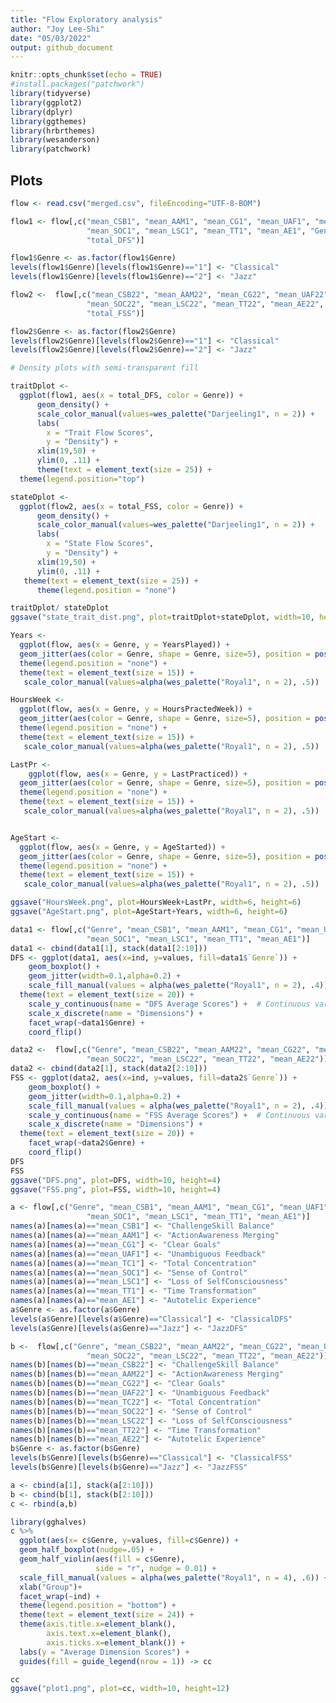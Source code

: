 ```yaml
---
title: "Flow Exploratory analysis"
author: "Joy Lee-Shi"
date: "05/03/2022"
output: github_document
---
```


```r
knitr::opts_chunk$set(echo = TRUE)
#install.packages("patchwork")
library(tidyverse)
library(ggplot2)
library(dplyr)
library(ggthemes)
library(hrbrthemes)
library(wesanderson)
library(patchwork)
```


## Plots

```r
flow <- read.csv("merged.csv", fileEncoding="UTF-8-BOM")

flow1 <- flow[,c("mean_CSB1", "mean_AAM1", "mean_CG1", "mean_UAF1", "mean_TC1", 
                 "mean_SOC1", "mean_LSC1", "mean_TT1", "mean_AE1", "Genre",
                 "total_DFS")]

flow1$Genre <- as.factor(flow1$Genre)
levels(flow1$Genre)[levels(flow1$Genre)=="1"] <- "Classical"
levels(flow1$Genre)[levels(flow1$Genre)=="2"] <- "Jazz"

flow2 <-  flow[,c("mean_CSB22", "mean_AAM22", "mean_CG22", "mean_UAF22", "mean_TC22", 
                 "mean_SOC22", "mean_LSC22", "mean_TT22", "mean_AE22", "Genre",
                 "total_FSS")]

flow2$Genre <- as.factor(flow2$Genre)
levels(flow2$Genre)[levels(flow2$Genre)=="1"] <- "Classical"
levels(flow2$Genre)[levels(flow2$Genre)=="2"] <- "Jazz"
```

```r
# Density plots with semi-transparent fill

traitDplot <- 
  ggplot(flow1, aes(x = total_DFS, color = Genre)) +
      geom_density() +
      scale_color_manual(values=wes_palette("Darjeeling1", n = 2)) +
      labs(
        x = "Trait Flow Scores",
        y = "Density") +
      xlim(19,50) +
      ylim(0, .11) +
      theme(text = element_text(size = 25)) +
  theme(legend.position="top")

stateDplot <- 
  ggplot(flow2, aes(x = total_FSS, color = Genre)) +
      geom_density() +
      scale_color_manual(values=wes_palette("Darjeeling1", n = 2)) +
      labs(
        x = "State Flow Scores",
        y = "Density") +
      xlim(19,50) +
      ylim(0, .11) +
   theme(text = element_text(size = 25)) +
      theme(legend.position = "none")

traitDplot/ stateDplot
ggsave("state_trait_dist.png", plot=traitDplot+stateDplot, width=10, height=6)

Years <-
  ggplot(flow, aes(x = Genre, y = YearsPlayed)) +
  geom_jitter(aes(color = Genre, shape = Genre, size=5), position = position_jitter(0.1)) +
  theme(legend.position = "none") +
  theme(text = element_text(size = 15)) +
   scale_color_manual(values=alpha(wes_palette("Royal1", n = 2), .5))

HoursWeek <-
  ggplot(flow, aes(x = Genre, y = HoursPractedWeek)) +
  geom_jitter(aes(color = Genre, shape = Genre, size=5), position = position_jitter(0.1)) +
  theme(legend.position = "none") +
  theme(text = element_text(size = 15)) +
   scale_color_manual(values=alpha(wes_palette("Royal1", n = 2), .5))

LastPr <-
    ggplot(flow, aes(x = Genre, y = LastPracticed)) +
  geom_jitter(aes(color = Genre, shape = Genre, size=5), position = position_jitter(0.1)) +
  theme(legend.position = "none") +
  theme(text = element_text(size = 15)) +
   scale_color_manual(values=alpha(wes_palette("Royal1", n = 2), .5))


AgeStart <-
  ggplot(flow, aes(x = Genre, y = AgeStarted)) +
  geom_jitter(aes(color = Genre, shape = Genre, size=5), position = position_jitter(0.1)) +
  theme(legend.position = "none") +
  theme(text = element_text(size = 15)) +
   scale_color_manual(values=alpha(wes_palette("Royal1", n = 2), .5))

ggsave("HoursWeek.png", plot=HoursWeek+LastPr, width=6, height=6)
ggsave("AgeStart.png", plot=AgeStart+Years, width=6, height=6)
```


```r
data1 <- flow[,c("Genre", "mean_CSB1", "mean_AAM1", "mean_CG1", "mean_UAF1", "mean_TC1", 
                 "mean_SOC1", "mean_LSC1", "mean_TT1", "mean_AE1")]
data1 <- cbind(data1[1], stack(data1[2:10]))
DFS <- ggplot(data1, aes(x=ind, y=values, fill=data1$`Genre`)) + 
    geom_boxplot() +
    geom_jitter(width=0.1,alpha=0.2) +
    scale_fill_manual(values = alpha(wes_palette("Royal1", n = 2), .4)) +
  theme(text = element_text(size = 20)) +
    scale_y_continuous(name = "DFS Average Scores") +  # Continuous variable label
    scale_x_discrete(name = "Dimensions") +
    facet_wrap(~data1$Genre) +
    coord_flip()

data2 <-  flow[,c("Genre", "mean_CSB22", "mean_AAM22", "mean_CG22", "mean_UAF22", "mean_TC22", 
                 "mean_SOC22", "mean_LSC22", "mean_TT22", "mean_AE22")]
data2 <- cbind(data2[1], stack(data2[2:10]))
FSS <- ggplot(data2, aes(x=ind, y=values, fill=data2$`Genre`)) + 
    geom_boxplot() +
    geom_jitter(width=0.1,alpha=0.2) +
    scale_fill_manual(values = alpha(wes_palette("Royal1", n = 2), .4)) +
    scale_y_continuous(name = "FSS Average Scores") +  # Continuous variable label
    scale_x_discrete(name = "Dimensions") +
  theme(text = element_text(size = 20)) +
    facet_wrap(~data2$Genre) +
    coord_flip()
DFS
FSS
ggsave("DFS.png", plot=DFS, width=10, height=4)
ggsave("FSS.png", plot=FSS, width=10, height=4)

```

```r
a <- flow[,c("Genre", "mean_CSB1", "mean_AAM1", "mean_CG1", "mean_UAF1", "mean_TC1", 
                 "mean_SOC1", "mean_LSC1", "mean_TT1", "mean_AE1")]
names(a)[names(a)=="mean_CSB1"] <- "ChallengeSkill Balance"
names(a)[names(a)=="mean_AAM1"] <- "ActionAwareness Merging"
names(a)[names(a)=="mean_CG1"] <- "Clear Goals"
names(a)[names(a)=="mean_UAF1"] <- "Unambiguous Feedback"
names(a)[names(a)=="mean_TC1"] <- "Total Concentration"
names(a)[names(a)=="mean_SOC1"] <- "Sense of Control"
names(a)[names(a)=="mean_LSC1"] <- "Loss of SelfConsciousness"
names(a)[names(a)=="mean_TT1"] <- "Time Transformation"
names(a)[names(a)=="mean_AE1"] <- "Autotelic Experience"
a$Genre <- as.factor(a$Genre)
levels(a$Genre)[levels(a$Genre)=="Classical"] <- "ClassicalDFS"
levels(a$Genre)[levels(a$Genre)=="Jazz"] <- "JazzDFS"

b <-  flow[,c("Genre", "mean_CSB22", "mean_AAM22", "mean_CG22", "mean_UAF22", "mean_TC22", 
                 "mean_SOC22", "mean_LSC22", "mean_TT22", "mean_AE22")]
names(b)[names(b)=="mean_CSB22"] <- "ChallengeSkill Balance"
names(b)[names(b)=="mean_AAM22"] <- "ActionAwareness Merging"
names(b)[names(b)=="mean_CG22"] <- "Clear Goals"
names(b)[names(b)=="mean_UAF22"] <- "Unambiguous Feedback"
names(b)[names(b)=="mean_TC22"] <- "Total Concentration"
names(b)[names(b)=="mean_SOC22"] <- "Sense of Control"
names(b)[names(b)=="mean_LSC22"] <- "Loss of SelfConsciousness"
names(b)[names(b)=="mean_TT22"] <- "Time Transformation"
names(b)[names(b)=="mean_AE22"] <- "Autotelic Experience"
b$Genre <- as.factor(b$Genre)
levels(b$Genre)[levels(b$Genre)=="Classical"] <- "ClassicalFSS"
levels(b$Genre)[levels(b$Genre)=="Jazz"] <- "JazzFSS"

a <- cbind(a[1], stack(a[2:10]))
b <- cbind(b[1], stack(b[2:10]))
c <- rbind(a,b)

library(gghalves)
c %>% 
  ggplot(aes(x= c$Genre, y=values, fill=c$Genre)) +
  geom_half_boxplot(nudge=.05) +
  geom_half_violin(aes(fill = c$Genre),
                   side = "r", nudge = 0.01) +
  scale_fill_manual(values = alpha(wes_palette("Royal1", n = 4), .6)) +
  xlab("Group")+ 
  facet_wrap(~ind) +
  theme(legend.position = "bottom") +
  theme(text = element_text(size = 24)) +
  theme(axis.title.x=element_blank(),
        axis.text.x=element_blank(),
        axis.ticks.x=element_blank()) +
  labs(y = "Average Dimension Scores") +
  guides(fill = guide_legend(nrow = 1)) -> cc

cc
ggsave("plot1.png", plot=cc, width=10, height=12)


```

